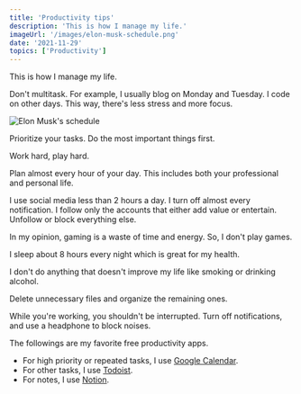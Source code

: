 ```yaml
---
title: 'Productivity tips'
description: 'This is how I manage my life.'
imageUrl: '/images/elon-musk-schedule.png'
date: '2021-11-29'
topics: ['Productivity']
---
```


This is how I manage my life.

Don't multitask. For example, I usually blog on Monday and Tuesday. I code on other days. This way, there's less stress and more focus.

![Elon Musk's schedule](/images/elon-musk-schedule.png)

Prioritize your tasks. Do the most important things first.

Work hard, play hard.

Plan almost every hour of your day. This includes both your professional and personal life.

I use social media less than 2 hours a day. I turn off almost every notification. I follow only the accounts that either add value or entertain. Unfollow or block everything else.

In my opinion, gaming is a waste of time and energy. So, I don't play games.

I sleep about 8 hours every night which is great for my health.

I don't do anything that doesn't improve my life like smoking or drinking alcohol.

Delete unnecessary files and organize the remaining ones.

While you're working, you shouldn't be interrupted. Turn off notifications, and use a headphone to block noises.

The followings are my favorite free productivity apps.

- For high priority or repeated tasks, I use [Google Calendar](https://google.com/calendar).
- For other tasks, I use [Todoist](https://todoist.com).
- For notes, I use [Notion](https://www.notion.so).
